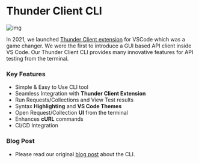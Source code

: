 
# Thunder Client CLI

![img](/images/cli.webp)


In 2021, we launched [Thunder Client extension](https://medium.com/thunderclient/thunder-client-alternative-to-postman-68ee0c9486d6) for VSCode which was a game changer. We were the first to introduce a GUI based API client inside VS Code. Our Thunder Client CLI provides many innovative features for API testing from the terminal.


### Key Features
- Simple & Easy to Use CLI tool
- Seamless Integration with **Thunder Client Extension**
- Run Requests/Collections and View Test results
- Syntax **Highlighting** and **VS Code Themes**
- Open Request/Collection **UI** from the terminal
- Enhances **cURL** commands
- CI/CD Integration

### Blog Post
- Please read our original [blog post](https://medium.com/thunderclient/d91eb5c71d8e) about the CLI.
